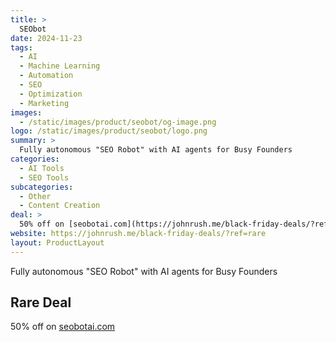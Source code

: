 ```yaml
---
title: >
  SEObot
date: 2024-11-23
tags:
  - AI
  - Machine Learning
  - Automation
  - SEO
  - Optimization
  - Marketing
images:
  - /static/images/product/seobot/og-image.png
logo: /static/images/product/seobot/logo.png
summary: >
  Fully autonomous "SEO Robot" with AI agents for Busy Founders
categories:
  - AI Tools
  - SEO Tools
subcategories:
  - Other
  - Content Creation
deal: >
  50% off on [seobotai.com](https://johnrush.me/black-friday-deals/?ref=rare)
website: https://johnrush.me/black-friday-deals/?ref=rare
layout: ProductLayout
---
```

Fully autonomous "SEO Robot" with AI agents for Busy Founders

## Rare Deal

50% off on [seobotai.com](https://johnrush.me/black-friday-deals/?ref=rare)
